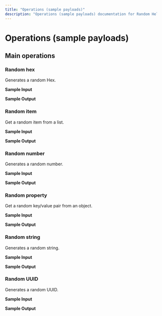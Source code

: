 ```yaml
---
title: "Operations (sample payloads)"
description: "Operations (sample payloads) documentation for Random Helper connector"
---
```


# Operations (sample payloads)

## Main operations

### Random hex

Generates a random Hex.

**Sample Input**

**Sample Output**

### Random item

Get a random item from a list.

**Sample Input**

**Sample Output**

### Random number

Generates a random number.

**Sample Input**

**Sample Output**

### Random property

Get a random key/value pair from an object.

**Sample Input**

**Sample Output**

### Random string

Generates a random string.

**Sample Input**

**Sample Output**

### Random UUID

Generates a random UUID.

**Sample Input**

**Sample Output**
